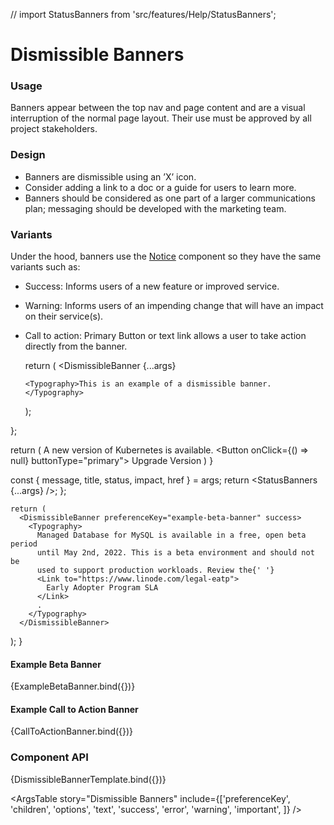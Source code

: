 // import StatusBanners from 'src/features/Help/StatusBanners';

<Meta
  title="Components/Notifications/Dismissible Banners"
  component={DismissibleBanner}
/>

# Dismissible Banners

### Usage

Banners appear between the top nav and page content and are a visual interruption of the normal page layout. Their use must be approved by all project stakeholders.

### Design

- Banners are dismissible using an &rsquo;X&rsquo; icon.
- Consider adding a link to a doc or a guide for users to learn more.
- Banners should be considered as one part of a larger communications plan; messaging should be developed with the marketing team.

### Variants

Under the hood, banners use the [Notice](/docs/components-notifications-notices--success) component so they have the same variants such as:

- Success: Informs users of a new feature or improved service.
- Warning: Informs users of an impending change that will have an impact on their service(s).
- Call to action: Primary Button or text link allows a user to take action directly from the banner.

  return (
    <DismissibleBanner
      {...args}
    >
      <Typography>This is an example of a dismissible banner.</Typography>
    </DismissibleBanner>
  );
};

  return (
    <DismissibleBanner
      preferenceKey="cluster-v1"
      success
    >
      <Grid
        container
        direction="row"
        alignItems="center"
        justifyContent="space-between"
      >
        <Grid item>
          <Typography>
            A new version of Kubernetes is available.
          </Typography>
        </Grid>
        <Grid item>
          <Button onClick={() => null} buttonType="primary">
            Upgrade Version
          </Button>
        </Grid>
      </Grid>
    </DismissibleBanner>
  )
}

  const { message, title, status, impact, href } = args;
  return <StatusBanners {...args} />;
};

    return (
      <DismissibleBanner preferenceKey="example-beta-banner" success>
        <Typography>
          Managed Database for MySQL is available in a free, open beta period
          until May 2nd, 2022. This is a beta environment and should not be
          used to support production workloads. Review the{' '}
          <Link to="https://www.linode.com/legal-eatp">
            Early Adopter Program SLA
          </Link>
          .
        </Typography>
      </DismissibleBanner>
  );
}

#### Example Beta Banner

<Canvas>
  <Story name="Example Beta Banner">
    {ExampleBetaBanner.bind({})}
  </Story>
</Canvas>

#### Example Call to Action Banner

<Canvas>
  <Story name="Example Call to Action Banner">
    {CallToActionBanner.bind({})}
  </Story>
</Canvas>

### Component API

<Canvas>
  <Story
    name="Dismissible Banners"
    args={{
      productInformationIndicator: true,
    }}
    argTypes={{
      productInformationIndicator: {
        description:
          'Indicates whether the banner communicates information about a product, typically a new feature or improved service. If true, the left border is set to green.',
      },
    }}
  >
    {DismissibleBannerTemplate.bind({})}
  </Story>
</Canvas>

<ArgsTable story="Dismissible Banners" include={['preferenceKey', 'children', 'options', 'text', 'success', 'error', 'warning', 'important', ]} />

<!-- The Status Banners story below can be restored once the MSW works in production builds of Storybook. --!>
<!-- Status Banners appear on our `/support` pages and communicate information about data center connectivity and service issues. The information populating these banners is sourced from Statuspage and corresponds to incidents detailed at [status.linode.com](https://status.linode.com).

<Canvas>
    <Story
        name="StatusBanners"
    >
        {StatusBannersTemplate.bind({})}
    </Story>
</Canvas> -->
